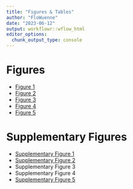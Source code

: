 ```yaml
---
title: "Figures & Tables"
author: "FloWuenne"
date: "2023-06-12"
output: workflowr::wflow_html
editor_options:
  chunk_output_type: console
---
```


# Figures

- [Figure 1](./mol_cart.molkart.Figure1.Rmd)
- [Figure 2]()
- [Figure 3]()
- [Figure 4]()
- [Figure 5]()

# Supplementary Figures

- [Supplementary Figure 1](../figures/Supplementary_Figure_1_Molecular_Cartography_ROIs.png)
- [Supplementary Figure 2](./figures)
- Supplementary Figure 3
- Supplementary Figure 4
- [Supplementary Figure 5](./figures.supplementary_figure_5.html)
